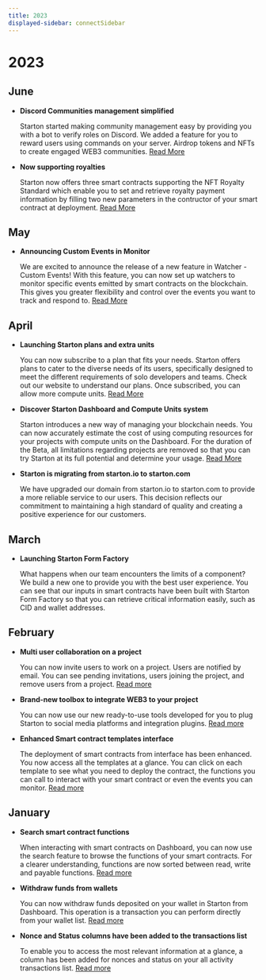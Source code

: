 ```yaml
---
title: 2023
displayed-sidebar: connectSidebar
---
```


# 2023

## June

-   **Discord Communities management simplified**

    Starton started making community management easy by providing you with a bot to verify roles on Discord. We added a feature for you to reward users using commands on your server. Airdrop tokens and NFTs to create engaged WEB3 communities. [Read More](tools/role-bot-discord.mdx)

-   **Now supporting royalties**

    Starton now offers three smart contracts supporting the NFT Royalty Standard which enable you to set and retrieve royalty payment information by filling two new parameters in the contructor of your smart contract at deployment. [Read More](smart-contract/parameters-and-functions.mdx)

## May

-   **Announcing Custom Events in Monitor**

    We are excited to announce the release of a new feature in Watcher - Custom Events! With this feature, you can now set up watchers to monitor specific events emitted by smart contracts on the blockchain. This gives you greater flexibility and control over the events you want to track and respond to. [Read More](Watcher/custom-event.mdx)

## April

-   **Launching Starton plans and extra units**

    You can now subscribe to a plan that fits your needs. Starton offers plans to cater to the diverse needs of its users, specifically designed to meet the different requirements of solo developers and teams. Check out our website to understand our plans. Once subscribed, you can allow more compute units. [Read More](https://www.starton.com/pricing)

-   **Discover Starton Dashboard and Compute Units system**

    Starton introduces a new way of managing your blockchain needs. You can now accurately estimate the cost of using computing resources for your projects with compute units on the Dashboard. For the duration of the Beta, all limitations regarding projects are removed so that you can try Starton at its full potential and determine your usage. [Read More](/dashboard/dashboard.mdx)

-   **Starton is migrating from starton.io to starton.com**

    We have upgraded our domain from starton.io to starton.com to provide a more reliable service to our users. This decision reflects our commitment to maintaining a high standard of quality and creating a positive experience for our customers.

## March

-   **Launching Starton Form Factory**

    What happens when our team encounters the limits of a component? We build a new one to provide you with the best user experience. You can see that our inputs in smart contracts have been built with Starton Form Factory so that you can retrieve critical information easily, such as CID and wallet addresses.

## February

-   **Multi user collaboration on a project**

    You can now invite users to work on a project. Users are notified by email. You can see pending invitations, users joining the project, and remove users from a project. [Read more](/settings/create-new-project.mdx#inviting-users-to-your-project)

-   **Brand-new toolbox to integrate WEB3 to your project**

    You can now use our new ready-to-use tools developed for you to plug Starton to social media platforms and integration plugins. [Read more](/tools/integrating-tools.mdx)

-   **Enhanced Smart contract templates interface**

    The deployment of smart contracts from interface has been enhanced. You now access all the templates at a glance. You can click on each template to see what you need to deploy the contract, the functions you can call to interact with your smart contract or even the events you can monitor. [Read more](/smart-contract/deploying-a-smart-contract.mdx)

## January

-   **Search smart contract functions**

    When interacting with smart contracts on Dashboard, you can now use the search feature to browse the functions of your smart contracts. For a clearer understanding, functions are now sorted between read, write and payable functions. [Read more](/wallet/withdraw.mdx)

-   **Withdraw funds from wallets**

    You can now withdraw funds deposited on your wallet in Starton from Dashboard. This operation is a transaction you can perform directly from your wallet list. [Read more](/smart-contract/interacting-with-a-smart-contract.mdx)

-   **Nonce and Status columns have been added to the transactions list**

    To enable you to access the most relevant information at a glance, a column has been added for nonces and status on your all activity transactions list. [Read more](/transactions/state-and-status.mdx)
